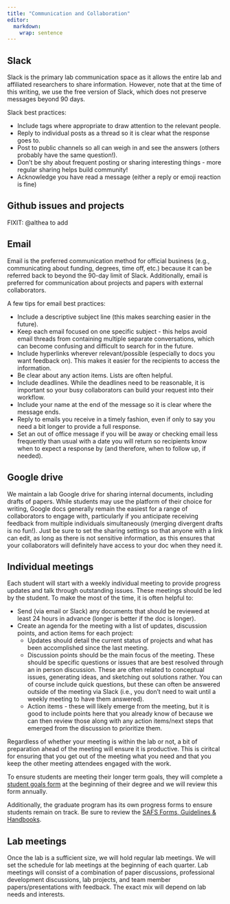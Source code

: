 ```yaml
---
title: "Communication and Collaboration"
editor: 
  markdown: 
    wrap: sentence
---
```


## Slack

Slack is the primary lab communication space as it allows the entire lab and affiliated researchers to share information.
However, note that at the time of this writing, we use the free version of Slack, which does not preserve messages beyond 90 days.

Slack best practices:

-   Include tags where appropriate to draw attention to the relevant people.
-   Reply to individual posts as a thread so it is clear what the response goes to.
-   Post to public channels so all can weigh in and see the answers (others probably have the same question!).
-   Don't be shy about frequent posting or sharing interesting things - more regular sharing helps build community!
- Acknowledge you have read a message (either a reply or emoji reaction is fine)

## Github issues and projects

FIXIT: @althea to add

## Email

Email is the preferred communication method for official business (e.g., communicating about funding, degrees, time off, etc.) because it can be referred back to beyond the 90-day limit of Slack.
Additionally, email is preferred for communication about projects and papers with external collaborators.

A few tips for email best practices:

-   Include a descriptive subject line (this makes searching easier in the future).
-   Keep each email focused on one specific subject - this helps avoid email threads from containing multiple separate conversations, which can become confusing and difficult to search for in the future.
-   Include hyperlinks wherever relevant/possible (especially to docs you want feedback on). This makes it easier for the recipients to access the information.
-   Be clear about any action items. Lists are often helpful.
-   Include deadlines. While the deadlines need to be reasonable, it is important so your busy collaborators can build your request into their workflow.
-   Include your name at the end of the message so it is clear where the message ends.
- Reply to emails you receive in a timely fashion, even if only to say you need a bit longer to provide a full response. 
- Set an out of office message if you will be away or checking email less frequently than usual with a date you will return so recipients know when to expect a response by (and therefore, when to follow up, if needed). 

## Google drive
We maintain a lab Google drive for sharing internal documents, including drafts of papers. While students may use the platform of their choice for writing, Google docs generally remain the easiest for a range of collaborators to engage with, particularly if you anticipate receiving feedback from multiple individuals simultaneously (merging divergent drafts is no fun!). Just be sure to set the sharing settings so that anyone with a link can edit, as long as there is not sensitive information, as this ensures that your collaborators will definitely have access to your doc when they need it. 

## Individual meetings

Each student will start with a weekly individual meeting to provide progress updates and talk through outstanding issues. These meetings should be led by the student. To make the most of the time, it is often helpful to: 

- Send (via email or Slack) any documents that should be reviewed at least 24 hours in advance (longer is better if the doc is longer). 
- Create an agenda for the meeting with a list of updates, discussion points, and action items for each project: 
  - Updates should detail the current status of projects and what has been accomplished since the last meeting. 
  - Discussion points should be the main focus of the meeting. These should be specific questions or issues that are best resolved through an in person discussion. These are often related to conceptual issues, generating ideas, and sketching out solutions rather. You can of course include quick questions, but these can often be answered outside of the meeting via Slack (i.e., you don't need to wait until a weekly meeting to have them answered).
  - Action items - these will likely emerge from the meeting, but it is good to include points here that you already know of because we can then review those along with any action items/next steps that emerged from the discussion to prioritize them. 
  
Regardless of whether your meeting is within the lab or not, a bit of preparation ahead of the meeting will ensure it is productive. This is ciritcal for ensuring that you get out of the meeting what you need and that you keep the other meeting attendees engaged with the work. 

To ensure students are meeting their longer term goals, they will complete a [student goals form](https://docs.google.com/document/d/1ZFHLwgIyH5Q2NCY7qfXAO1J8xxvhQBDxssyZ_StP6SA/edit?usp=sharing) at the beginning of their degree and we will review this form annually. 

Additionally, the graduate program has its own progress forms to ensure students remain on track. Be sure to review the [SAFS Forms, Guidelines & Handbooks](https://fish.uw.edu/students/advising/forms-guidelines-handbooks/).

## Lab meetings

Once the lab is a sufficient size, we will hold regular lab meetings.
We will set the schedule for lab meetings at the beginning of each quarter.
Lab meetings will consist of a combination of paper discussions, professional development discussions, lab projects, and team member papers/presentations with feedback. The exact mix will depend on lab needs and interests.
